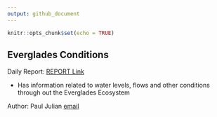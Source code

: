 ```yaml
---
output: github_document
---
```


```r
knitr::opts_chunk$set(echo = TRUE)
```

## Everglades Conditions 

Daily Report: [REPORT Link](https://swampthingecology.org/EvergladesConditions/report/REPORT.html)
  
  - Has information related to water levels, flows and other conditions through out the Everglades Ecosystem
  
Author: Paul Julian [email](mailto:pjulian@evergladesfoundation.org)